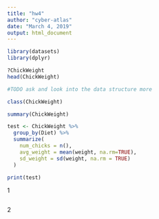 ---
title: "hw4"
author: "cyber-atlas"
date: "March 4, 2019"
output: html_document
---

```{r}

library(datasets)
library(dplyr)

?ChickWeight
head(ChickWeight)

#TODO ask and look into the data structure more

class(ChickWeight)

summary(ChickWeight)

test <- ChickWeight %>% 
  group_by(Diet) %>% 
  summarize(
    num_chicks = n(),
    avg_weight = mean(weight, na.rm=TRUE),
    sd_weight = sd(weight, na.rm = TRUE)
  )

print(test)
```
1

```{r}


```

2 

```{r}


```